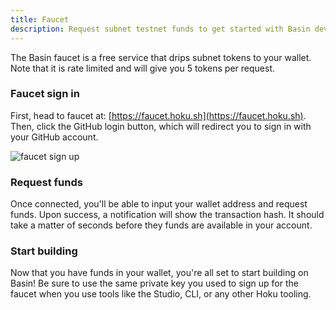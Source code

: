 ```yaml
---
title: Faucet
description: Request subnet testnet funds to get started with Basin development.
---
```



The Basin faucet is a free service that drips subnet tokens to your wallet. Note that it is rate
limited and will give you 5 tokens per request.

<Steps>

### Faucet sign in

First, head to faucet at: [https://faucet.hoku.sh](https://faucet.hoku.sh). Then, click the GitHub
login button, which will redirect you to sign in with your GitHub account.

![faucet sign up](/img/faucet/faucet-signup.png)

### Request funds

Once connected, you'll be able to input your wallet address and request funds. Upon success, a
notification will show the transaction hash. It should take a matter of seconds before they funds
are available in your account.

### Start building

Now that you have funds in your wallet, you're all set to start building on Basin! Be sure to use
the same private key you used to sign up for the faucet when you use tools like the Studio, CLI, or
any other Hoku tooling.

</Steps>
